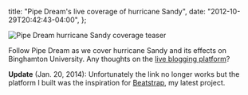   title: "Pipe Dream's live coverage of hurricane Sandy",
  date: "2012-10-29T20:42:43-04:00",
};

![Pipe Dream hurricane Sandy coverage teaser](./pipe-dream-hurricane-sandy-coverage.png)

Follow Pipe Dream as we cover hurricane Sandy and its effects on Binghamton University. Any thoughts on the [live blogging platform](http://www.bupipedream.com/live/storm/)?

**Update** (Jan. 20, 2014): Unfortunately the link no longer works but the platform I built was the inspiration for [Beatstrap](http://beatstrap.me/), my latest project.

